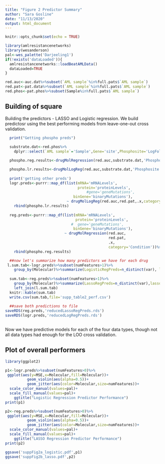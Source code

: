 ```yaml
---
title: "Figure 2 Predictor Summary"
author: "Sara Gosline"
date: "11/13/2020"
output: html_document
---
```


```r
knitr::opts_chunk$set(echo = TRUE)

library(amlresistancenetworks)
library(wesanderson)
pal<-wes_palette('Darjeeling1')
if(!exists('dataLoaded')){
  amlresistancenetworks::loadBeatAMLData()
  dataLoaded=TRUE
}

red.auc<-auc.dat%>%subset(`AML sample`%in%full.pats$`AML sample`)
red.pat<-pat.data%>%subset(`AML sample`%in%full.pats$`AML sample`)
red.phos<-pat.phos%>%subset(Sample%in%full.pats$`AML sample`)

```

## Building of square

Building the predictors - LASSO and Logistic regression. We build predictosr using the best performing models from leave-one-out cross validation. 

```r
  print("Getting phospho preds")
  
  substrate.dat<-red.phos%>%
    dplyr::select(`AML sample`='Sample',Gene='site',Phosphosite='LogFoldChange')

  phospho.reg.results<-drugMolRegression(red.auc,substrate.dat,'Phosphosite')

  phospho.lr.results<-drugMolLogReg(red.auc,substrate.dat,'Phosphosite')
  
  print('getting other preds')
  logr.preds<-purrr::map_df(list(mRNA='mRNALevels',
                                 protein='proteinLevels',
                                     #gene='geneMutations',
                               binGene='binaryMutations'),
                            ~ drugMolLogReg(red.auc,red.pat,.x,category='Condition'))%>%
    rbind(phospho.lr.results)
  
  reg.preds<-purrr::map_df(list(mRNA='mRNALevels',
                                protein='proteinLevels',
                              #  gene='geneMutations',
                               binGene='binaryMutations'),
                           ~ drugMolRegression(red.auc,
                                               red.pat,                                
                                               .x,
                                               category='Condition'))%>%
    rbind(phospho.reg.results)

  ##now let's summarize how many predictors we have for each drug
 l.sum.tab<-logr.preds%>%subset(numFeatures>1)%>%
    group_by(Molecular)%>%summarize(LogisticRegPreds=n_distinct(var), logisticError=mean(MSE),logisticSamples=mean(numSamples,na.rm=T))
  
  sum.tab<-reg.preds%>%subset(numFeatures>1)%>%
    group_by(Molecular)%>%summarize(LassoRegPreds=n_distinct(var),lassoError=mean(MSE), lassoSamples=mean(numSamples,na.rm=T))%>%
    left_join(l.sum.tab)
  knitr::kable(sum.tab)
  write.csv(sum.tab,file='supp_table2_perf.csv')
  
  ##save both predictions to file
saveRDS(reg.preds,'reducedLassoRegPreds.rds')
saveRDS(logr.preds,'reducedLogRegPreds.rds')
    
```

Now we have predictive models for each of the four data types, though not all data types had enough for the LOO cross validation. 

## Plot of overall performers


```r

library(ggplot2)

p1<-logr.preds%>%subset(numFeatures>0)%>%
 ggplot(aes(y=MSE,x=Molecular,fill=Molecular))+
          geom_violin(aes(alpha=0.5))+
          geom_jitter(aes(color=Molecular,size=numFeatures))+
  scale_color_manual(values=pal)+
  scale_fill_manual(values=pal)+
    ggtitle("Logistic Regression Predictor Performance")
print(p1)

p2<-reg.preds%>%subset(numFeatures>0)%>%
 ggplot(aes(y=MSE,x=Molecular,fill=Molecular))+
          geom_violin(aes(alpha=0.5))+
          geom_jitter(aes(color=Molecular,size=numFeatures))+
  scale_color_manual(values=pal)+
  scale_fill_manual(values=pal)+
    ggtitle("LASSO Regression Predictor Performance")
print(p2)

ggsave('suppFig2a_logistic.pdf',p1)
ggsave('suppFig2b_lasso.pdf',p2)
```


